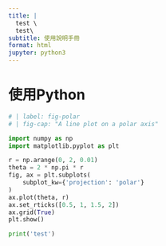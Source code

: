 ```yaml
---
title: |
  test \
  test\ 
subtitle: 使用說明手冊
format: html
jupyter: python3
---
```


# 使用Python

```python
# | label: fig-polar
# | fig-cap: "A line plot on a polar axis"

import numpy as np
import matplotlib.pyplot as plt

r = np.arange(0, 2, 0.01)
theta = 2 * np.pi * r
fig, ax = plt.subplots(
    subplot_kw={'projection': 'polar'}
)
ax.plot(theta, r)
ax.set_rticks([0.5, 1, 1.5, 2])
ax.grid(True)
plt.show()
```


```python
print('test')
```